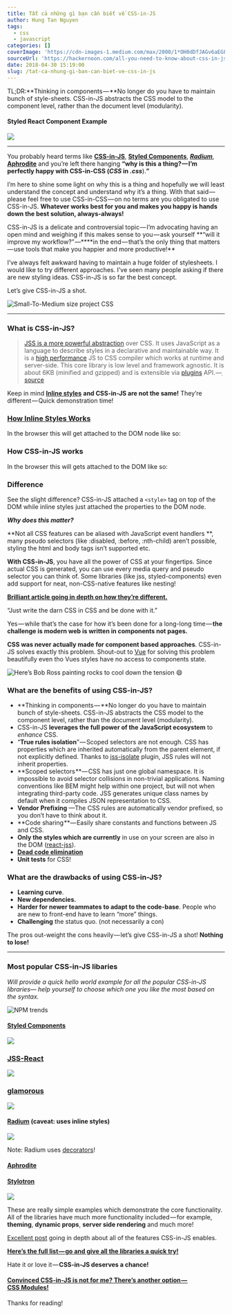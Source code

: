 ```yaml
---
title: Tất cả những gì bạn cần biết về CSS-in-JS
author: Hung Tan Nguyen
tags:
  - css
  - javascript
categories: []
coverImage: 'https://cdn-images-1.medium.com/max/2000/1*OH0dDfJAGv6aEGFk2zLAxw.jpeg'
sourceUrl: 'https://hackernoon.com/all-you-need-to-know-about-css-in-js-984a72d48ebc'
date: 2018-04-30 15:19:00
slug: /tat-ca-nhung-gi-ban-can-biet-ve-css-in-js
---
```


TL;DR:**Thinking in components — **No longer do you have to maintain bunch of style-sheets. CSS-in-JS abstracts the CSS model to the component level, rather than the document level (modularity).

#### Styled React Component Example

![](https://cdn-images-1.medium.com/max/1600/1*DFwkvCRyz9K0Mbl59r2hMg.png)

---

You probably heard terms like [**CSS-in-JS**](http://cssinjs.org/?v=v9.1.0), [**Styled Components**](https://www.styled-components.com), [**_Radium_**](https://github.com/FormidableLabs/radium), [**Aphrodite**](https://github.com/Khan/aphrodite) and you’re left there hanging **“why is this a thing? — **I’m perfectly happy with **CSS-in-CSS** (**_CSS_ in *.css***).**”**

I’m here to shine some light on why this is a thing and hopefully we will least understand the concept and understand why it’s a thing. With that said — please feel free to use CSS-in-CSS — on no terms are you obligated to use CSS-in-JS. **Whatever works best for you and makes you happy is hands down the best solution, always-always!**

CSS-in-JS is a delicate and controversial topic — I’m advocating having an open mind and weighing if this makes sense to you — ask yourself **“will it improve my workflow?” —\*\***in the end — that’s the only thing that matters — use tools that make you happier and more productive!\*\*

I’ve always felt awkward having to maintain a huge folder of stylesheets. I would like to try different approaches. I’ve seen many people asking if there are new styling ideas. CSS-in-JS is so far the best concept.

Let’s give CSS-in-JS a shot.

![Small-To-Medium size project CSS](https://cdn-images-1.medium.com/max/1600/1*bsbmmLcGl2kSJSuKW-JFqw.png)

---

### What is CSS-in-JS?

> [JSS is a more powerful abstraction](https://medium.com/@oleg008/jss-is-css-d7d41400b635) over CSS. It uses JavaScript as a language to describe styles in a declarative and maintainable way. It is a [high performance](http://cssinjs.org/performance) JS to CSS compiler which works at runtime and server-side. This core library is low level and framework agnostic. It is about 6KB (minified and gzipped) and is extensible via [plugins](http://cssinjs.org/plugins) API. —[ source](http://cssinjs.org/)

Keep in mind [**Inline styles**](https://developer.mozilla.org/en-US/docs/Web/API/HTMLElement/style) **and CSS-in-JS are not the same!** They’re different — Quick demonstration time!

### [How Inline Styles Works](https://developer.mozilla.org/en-US/docs/Web/API/HTMLElement/style)

<Gist id="5812bd9006c91b9eb0fe08e3678d88c8" />

In the browser this will get attached to the DOM node like so:

<Gist id="02b07c1daa4816eb2a51eb8d1b494f3e" />

### How CSS-in-JS works

<Gist id="769908d4e065b363258d9ae733febac2" />

In the browser this will gets attached to the DOM like so:

<Gist id="e76c2883a81a11ee16f4b12906572e2a" />

### Difference

See the slight difference? CSS-in-JS attached a `<style>` tag on top of the DOM while inline styles just attached the properties to the DOM node.

**_Why does this matter?_**

**Not all CSS features can be aliased with JavaScript event handlers **, many pseudo selectors (like :disabled, :before, :nth-child) aren’t possible, styling the html and body tags isn’t supported etc.

**With CSS-in-JS**, you have all the power of CSS at your fingertips. Since actual CSS is generated, you can use every media query and pseudo selector you can think of. Some libraries (like jss, styled-components) even add support for neat, non-CSS-native features like nesting!

[**Brilliant article going in depth on how they’re different.**](https://mxstbr.blog/2016/11/inline-styles-vs-css-in-js/)

“Just write the darn CSS in CSS and be done with it.”

Yes — while that’s the case for how it’s been done for a long-long time — **the challenge is modern web is written in components not pages.**

**CSS was never actually made for component based approaches**. CSS-in-JS solves exactly this problem. Shout-out to [Vue](https://vuejs.org/) for solving this problem beautifully even tho Vues styles have no access to components state.

![Here’s Bob Ross painting rocks to cool down the tension 😄](https://cdn-images-1.medium.com/max/1600/1*jk3SeXoIgOfymKO-8JO23A.gif)

### What are the benefits of using CSS-in-JS?

- **Thinking in components — **No longer do you have to maintain bunch of style-sheets. CSS-in-JS abstracts the CSS model to the component level, rather than the document level (modularity).
- CSS-in-JS **leverages the full power of the JavaScript ecosystem** to _enhance_ CSS.
- “**True rules isolation**” — Scoped selectors are not enough. CSS has properties which are inherited automatically from the parent element, if not explicitly defined. Thanks to [jss-isolate](http://cssinjs.org/jss-isolate) plugin, JSS rules will not inherit properties.
- **Scoped selectors **— CSS has just one global namespace. It is impossible to avoid selector collisions in non-trivial applications. Naming conventions like BEM might help within one project, but will not when integrating third-party code. JSS generates unique class names by default when it compiles JSON representation to CSS.
- **Vendor Prefixing** —The CSS rules are automatically vendor prefixed, so you don’t have to think about it.
- **Code sharing **— Easily share constants and functions between JS and CSS.
- **Only the styles which are currently** in use on your screen are also in the DOM ([react-jss](https://github.com/cssinjs/react-jss)).
- [**Dead code elimination**](https://en.wikipedia.org/wiki/Dead_code_elimination)
- **Unit tests** for CSS!

### What are the drawbacks of using CSS-in-JS?

- **Learning curve**.
- **New dependencies.**
- **Harder for newer teammates to adapt to the code-base**. People who are new to front-end have to learn “more” things.
- **Challenging** the status quo. (not necessarily a con)

The pros out-weight the cons heavily — let’s give CSS-in-JS a shot! **Nothing to lose!**

---

### Most popular CSS-in-JS libaries

_Will provide a quick hello world example for all the popular CSS-in-JS libraries— help yourself to choose which one you like the most based on the syntax._

![NPM trends](https://cdn-images-1.medium.com/max/2000/1*xXIXJeI3l6_k-rXg6cqNjw.png)

#### [Styled Components](https://www.styled-components.com/)

![](https://cdn-images-1.medium.com/max/1600/1*QvSrt0RgwuOKYlLHLjkDQw.png)

<Gist id="5888c4756651dfef1e1015b822d09b27" />

### [JSS-React](https://github.com/cssinjs/react-jss)

![](https://cdn-images-1.medium.com/max/1600/1*z7kPKLW6meQuC5sznIYnkQ.png)

<Gist id="c90a6455e9dd7dce7b579b06d2e61413" />

### [glamorous](https://glamorous.rocks/)

![](https://cdn-images-1.medium.com/max/1600/1*tWuxJKAhaod4WNsm3MkMgQ.png)

<Gist id="47c1dc52980ed0197db2ceb5ebbb9ac0" />

#### [Radium](http://formidable.com/open-source/radium/) (caveat: uses inline styles)

![](https://cdn-images-1.medium.com/max/1600/1*UsS6OxCfH6r7JLWx-wNeIQ.png)

<Gist id="14b38638841f6c0539127ad52358d099" />

Note: Radium uses [decorators](https://medium.com/google-developers/exploring-es7-decorators-76ecb65fb841)!

#### [Aphrodite](https://github.com/Khan/aphrodite)

<Gist id="f7d862549b680f766e68751e0f3f77d1" />

#### [Stylotron](https://github.com/rtsao/styletron)

![](https://cdn-images-1.medium.com/max/1600/1*a0c0iulx7pZFScn0fsAn0w.png)

<Gist id="9919c99b28ca4a063a3245efc1e4dddd" />

These are really simple examples which demonstrate the core functionality. All of the libraries have much more functionality included — for example, **theming**, **dynamic props**, **server side rendering** and much more!

[Excellent post](https://medium.com/object-partners/css-in-js-benefits-drawback-and-tooling-80286b03f9aa) going in depth about all of the features CSS-in-JS enables.

[**Here’s the full list — go and give all the libraries a quick try!**](https://github.com/tuchk4/awesome-css-in-js)

Hate it or love it — **CSS-in-JS deserves a chance!**

#### [Convinced CSS-in-JS is not for me? There’s another option — CSS Modules!](https://glenmaddern.com/articles/css-modules)

Thanks for reading!
